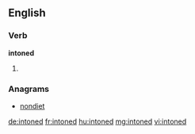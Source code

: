 ==English==

===Verb===
'''intoned'''

# {{past of|intone}}

===Anagrams===
* [[nondiet#English|nondiet]]

[[de:intoned]]
[[fr:intoned]]
[[hu:intoned]]
[[mg:intoned]]
[[vi:intoned]]